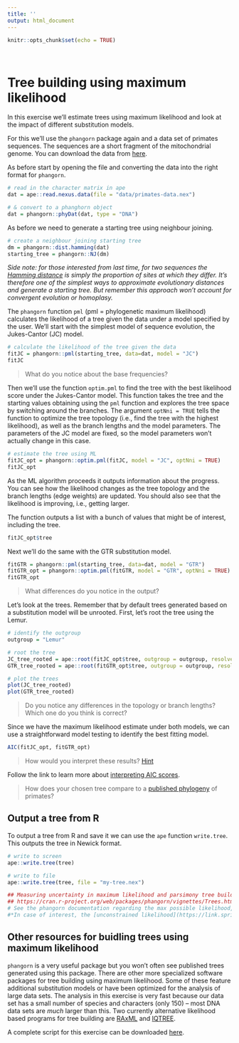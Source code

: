```yaml
---
title: ''
output: html_document
---
```


```r
knitr::opts_chunk$set(echo = TRUE)
```

\

# Tree building using maximum likelihood

In this exercise we'll estimate trees using maximum likelihood and look at the impact of different substitution models.

For this we'll use the `phangorn` package again and a data set of primates sequences.
The sequences are a short fragment of the mitochondrial genome. 
You can download the data from [here](data/primates-data.nex).

As before start by opening the file and converting the data into the right format for  `phangorn`.

```r
# read in the character matrix in ape 
dat = ape::read.nexus.data(file = "data/primates-data.nex")

# & convert to a phanghorn object
dat = phangorn::phyDat(dat, type = "DNA")
```

As before we need to generate a starting tree using neighbour joining.

```r
# create a neighbour joining starting tree
dm = phangorn::dist.hamming(dat)
starting_tree = phangorn::NJ(dm)
```

*Side note: for those interested from last time, for two sequences the [Hamming distance](https://en.wikipedia.org/wiki/Hamming_distance) is simply the proportion of sites at which they differ. It's therefore one of the simplest ways to approximate evolutionary distances and generate a starting tree. But remember this approach won't account for convergent evolution or homoplasy.*

The `phangorn` function `pml` (pml = phylogenetic maximum likelihood) calculates the likelihood of a tree given the data under a model specified by the user. We'll start with the simplest model of sequence evolution, the Jukes-Cantor (JC) model.

```r
# calculate the likelihood of the tree given the data
fitJC = phangorn::pml(starting_tree, data=dat, model = "JC")
fitJC
```

> What do you notice about the base frequencies?

Then we'll use the function `optim.pml` to find the tree with the best likelihood score under the Jukes-Cantor model. This function takes the tree and the starting values obtaining using the `pml` function and explores the tree space by switching around the branches. The argument `optNni = TRUE` tells the function to optimize the tree topology (i.e., find the tree with the highest likelihood), as well as the branch lengths and the model parameters. The parameters of the JC model are fixed, so the model parameters won't actually change in this case.

```r
# estimate the tree using ML
fitJC_opt = phangorn::optim.pml(fitJC, model = "JC", optNni = TRUE)
fitJC_opt
```

As the ML algorithm proceeds it outputs information about the progress. You can see how the likelihood changes as the tree topology and the branch lengths (edge weights) are updated. You should also see that the likelihood is improving, i.e., getting larger.

The function outputs a list with a bunch of values that might be of interest, including the tree.

```r
fitJC_opt$tree
```

Next we'll do the same with the GTR substitution model. 

```r
fitGTR = phangorn::pml(starting_tree, data=dat, model = "GTR")
fitGTR_opt = phangorn::optim.pml(fitGTR, model = "GTR", optNni = TRUE)
fitGTR_opt
```

> What differences do you notice in the output?

Let's look at the trees. Remember that by default trees generated based on a substitution model will be unrooted. First, let's root the tree using the Lemur.

```r
# identify the outgroup
outgroup = "Lemur"

# root the tree
JC_tree_rooted = ape::root(fitJC_opt$tree, outgroup = outgroup, resolve.root = TRUE)
GTR_tree_rooted = ape::root(fitGTR_opt$tree, outgroup = outgroup, resolve.root = TRUE)

# plot the trees
plot(JC_tree_rooted)
plot(GTR_tree_rooted)
```

> Do you notice any differences in the topology or branch lengths? Which one do you think is correct?

Since we have the maximum likelihood estimate under both models, we can use a straightforward model testing to identify the best fitting model. 

```r
AIC(fitJC_opt, fitGTR_opt)
```

> How would you interpret these results? [Hint](https://www.scribbr.com/statistics/akaike-information-criterion/)

Follow the link to learn more about [interpreting AIC scores](aic.html).

> How does your chosen tree compare to a [published phylogeny](https://www.science.org/doi/epdf/10.1126/science.abn6919) of primates?

## Output a tree from R

To output a tree from R and save it we can use the `ape` function `write.tree`. This outputs the tree in Newick format.

```r
# write to screen
ape::write.tree(tree)
```

```r
# write to file
ape::write.tree(tree, file = "my-tree.nex")
```

```r
## Measuring uncertainty in maximum likelihood and parsimony tree building
## https://cran.r-project.org/web/packages/phangorn/vignettes/Trees.html
# See the phangorn documentation regarding the max possible likelihood, also output by the ML fxn. 
#*In case of interest, the [unconstrained likelihood](https://link.springer.com/content/pdf/10.1007/978-1-4614-1743-9_5.pdf) in this case is the maximum possible value of the log-likelihood based in the alignment.*
```

## Other resources for buidling trees using maximum likelihood

`phangorn` is a very useful package but you won't often see published trees generated using this package. There are other more specialized software packages for tree building using maximum likelihood. Some of these feature additional substitution models or have been optimized for the analysis of large data sets. The analysis in this exercise is very fast because our data set has a small number of species and characters (only 150) -- most DNA data sets are *much* larger than this. Two currently alternative likelihood based programs for tree building are  [RAxML](https://cme.h-its.org/exelixis/web/software/raxml/) and [IQTREE](http://www.iqtree.org/).

A complete script for this exercise can be downloaded [here](scripts/ML_example.R).